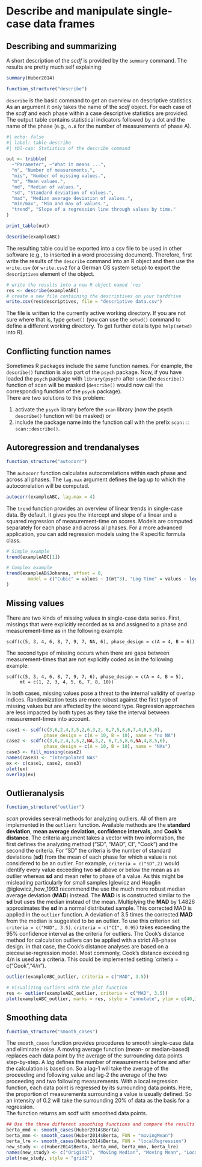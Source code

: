 # Describe and manipulate single-case data frames

## Describing and summarizing

A short description of the *scdf* is provided by the `summary` command. The results are pretty much self explaining

```r
summary(Huber2014)
```

```r
function_structure("describe")
```

`describe` is the basic command to get an overview on descriptive statistics. As an argument it only takes the name of the *scdf* object. For each case of the *scdf* and each phase within a case descriptive statistics are provided. The output table contains statistical indicators followed by a dot and the name of the phase (e.g., `n.A` for the number of measurements of phase A).

```r
#| echo: false
#| label: table-describe
#| tbl-cap: Statistics of the describe command

out <- tribble(
  ~"Parameter", ~"What it means ...",
  "n", "Number of measurements.",
  "mis", "Number of missing values.",
  "m", "Mean values.",
  "md", "Median of values.",
  "sd", "Standard deviation of values.",
  "mad", "Median average deviation of values.",
  "min/max", "Min and max of values.",
  "trend", "Slope of a regression line through values by time."
)

print_table(out)
```

```r
describe(exampleABC)
```

The resulting table could be exported into a csv file to be used in other software (e.g., to inserted in a word processing document). Therefore, first write the results of the `describe` command into an R object and then use the `write.csv` (or `write.csv2` for a German OS system setup) to export the `descriptives` element of the object.

```r
# write the results into a new R object named `res`
res <- describe(exampleABC)
# create a new file containing the descriptives on your harddrive
write.csv(res$descriptives, file = "descriptive data.csv")
```

The file is written to the currently active working directory. If you are not sure where that is, type `getwd()` (you can use the `setwd()` command to define a different working directory. To get further details type `help(setwd)` into R).

::: callout-note
## Conflicting function names

Sometimes R packages include the same function names. For example, the `describe()` function is also part of the `psych` package. Now, if you have loaded the `psych` package with `library(psych)` after `scan` the `describe()` function of scan will be masked (`describe()` would now call the corresponding function of the `psych` package).  
There are two solutions to this problem: 

1. activate the `psych` library before the  `scan` library (now the psych `describe()` function will be masked) or 
2. include the package name into the function call with the prefix `scan::`: `scan::describe()`.
:::

## Autoregression and trendanalyses

```r
function_structure("autocorr")
```

The `autocorr` function calculates autocorrelations within each phase and across all phases. The `lag.max` argument defines the lag up to which the autocorrelation will be computed. 

```r
autocorr(exampleABC, lag.max = 4)
```

The `trend` function provides an overview of linear trends in single-case data. By default, it gives you the intercept and slope of a linear and a squared regression of measurement-time on scores. Models are computed separately for each phase and across all phases. For a more advanced application, you can add regression models using the R specific formula class.


```r
# Simple example
trend(exampleABC[1])

# Complex example
trend(exampleAB$Johanna, offset = 0, 
        model = c("Cubic" = values ~ I(mt^3), "Log Time" = values ~ log(mt))
)
```

## Missing values

There are two kinds of missing values in single-case data series. First, missings that were explicitly recorded as `NA` and assigned to a phase and measurement-time as in the following example:

```
scdf(c(5, 3, 4, 6, 8, 7, 9, 7, NA, 6), phase_design = c(A = 4, B = 6))
```

The second type of missing occurs when there are gaps between measurement-times that are not explicitly coded as in the following example:

```
scdf(c(5, 3, 4, 6, 8, 7, 9, 7, 6), phase_design = c(A = 4, B = 5), 
     mt = c(1, 2, 3, 4, 5, 6, 7, 8, 10))
```

In both cases, missing values pose a threat to the internal validity of overlap indices. Randomization tests are more robust against the first type of missing values but are affected by the second type. Regression approaches are less impacted by both types as they take the interval between measurement-times into account.  

```r
case1 <- scdf(c(3,6,2,4,3,5,2,6,3,2, 6,7,5,8,6,7,4,8,5,6), 
              phase_design = c(A = 10, B = 10), name = "no NA")
case2 <- scdf(c(3,6,2,4,3,5,2,NA,3,2, 6,7,5,8,6,NA,4,8,5,6), 
              phase_design = c(A = 10, B = 10), name = "NAs")
case3 <- fill_missing(case2)
names(case3) <- "interpolated NAs"
ex <- c(case1, case2, case3)
plot(ex)
overlap(ex)
```

## Outlieranalysis

```r
function_structure("outlier")
```

*scan* provides several methods for analyzing outliers. All of them are implemented in the `outliers` function. Available methods are the __standard deviation__, __mean average deviation__, __confidence intervals__, and __Cook's distance__. The criteria argument takes a vector with two information, the first defines the analyzing method ("SD", "MAD", CI", "Cook") and the second the criteria. For "SD" the criteria is the number of standard deviations (__sd__) from the mean of each phase for which a value is not considered to be an outlier. For example, `criteria = c("SD",2)` would identify every value exceeding two __sd__ above or below the mean as an outlier whereas __sd__ and mean refer to phase of a value. As this might be misleading particularly for small samples Iglewicz and Hoaglin @iglewicz_how_1993 recommend the use the much more robust median average deviation (__MAD__) instead. The __MAD__ is is constructed similar to the __sd__ but uses the median instead of the mean. Multiplying the __MAD__ by 1.4826 approximates the __sd__ in a normal distributed sample. This corrected MAD is applied in the `outlier` function. A deviation of 3.5 times the corrected __MAD__ from the median is suggested to be an outlier. To use this criterion set `criteria = c("MAD", 3.5)`. `criteria = c("CI", 0.95)` takes exceeding the 95% confidence interval as the criteria for outliers. The Cook's distance method for calculation outliers can be applied with a strict AB-phase design. in that case, the Cook's distance analyses are based on a piecewise-regression model. Most commonly, Cook's distance exceeding 4/n is used as a criteria. This could be implemented setting `criteria = c("Cook","4/n").

```r
outlier(exampleABC_outlier, criteria = c("MAD", 3.5))

# Visualizing outliers with the plot function
res <- outlier(exampleABC_outlier, criteria = c("MAD", 3.5))
plot(exampleABC_outlier, marks = res, style = "annotate", ylim = c(40,160))
```

## Smoothing data

```r
function_structure("smooth_cases")
```

The `smooth_cases` function provides procedures to smooth single-case data and eliminate noise. A moving average function (mean- or median-based) replaces each data point by the average of the surrounding data points step-by-step. A *lag* defines the number of measurements before and after the calculation is based on. So a lag-1 will take the average of the proceeding and following value and lag-2 the average of the two proceeding and two following measurements. With a local regression function, each data point is regressed by its surrounding data points. Here, the proportion of measurements surrounding a value is usually defined. So an intensity of 0.2 will take the surrounding 20% of data as the basis for a regression.  
The function returns am scdf with smoothed data points.

```r
## Use the three different smoothing functions and compare the results
berta_mmd <- smooth_cases(Huber2014$Berta)
berta_mmn <- smooth_cases(Huber2014$Berta, FUN = "movingMean")
berta_lre <- smooth_cases(Huber2014$Berta, FUN = "localRegression")
new_study <- c(Huber2014$Berta, berta_mmd, berta_mmn, berta_lre)
names(new_study) <- c("Original", "Moving Median", "Moving Mean", "Local Regression")
plot(new_study, style = "grid2")
```
